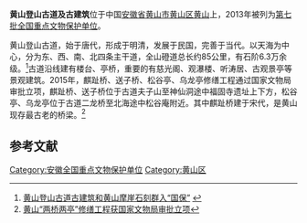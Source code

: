{{coord|30|06|30|N|118|10|00|E|display=title|scale:10000}}
{{文物保护单位
| 级别 = 全国
| 名称 = 黄山登山古道及古建筑
| 图片 = Ciguang Pavilion, Huangshan, 2021-10-18 03.jpg
| 所在 = [[安徽省|安徽省]][[黄山市|黄山市]][[黄山区|黄山区]]
| 分类 = 古建筑
| 时代 = 唐至民国
| 编号 = 7-1039-3-337
| 登录 = 2013年3月5日
}}
'''黄山登山古道及古建筑'''位于中国[[安徽省|安徽省]][[黄山市|黄山市]][[黄山区|黄山区]][[黄山|黄山]]上，2013年被列为[[第七批全国重点文物保护单位|第七批全国重点文物保护单位]]。

黄山登山古道，始于唐代，形成于明清，发展于民国，完善于当代。以天海为中心，分为东、西、南、北四条主干道，全山磴道总长约85公里，有石阶6.3万余级。<ref>[http://www.chinaasc.org/news/zonghexiaoxi/20130512/85363.html 黄山登山古道古建筑和黄山摩崖石刻群入“国保”] {{webarchive|url=https://web.archive.org/web/20160304125516/http://www.chinaasc.org/news/zonghexiaoxi/20130512/85363.html |date=2016-03-04 }}</ref>古道沿线建有楼台、亭桥，重要的有慈光阁、观瀑楼、听涛居、古观景亭等景观建筑。2015年，麒趾桥、送子桥、松谷亭、乌龙亭修缮工程通过国家文物局审批立项，麒趾桥、送子桥位于古道夫子山至神仙洞途中福固寺遗址上下方，松谷亭、乌龙亭位于古道二龙桥至北海途中松谷庵附近。其中麒趾桥建于宋代，是黄山现存最古老的桥梁。<ref>[http://mt.sohu.com/20150422/n411653058.shtml 黄山“两桥两亭”修缮工程获国家文物局审批立项]</ref>

{{Gallery
|width = 300
|height = 
|lines = 1
|File:Huangshan steps.jpg|黄山登山古道
|File:Ciguangge 5528.jpg|[[慈光阁|慈光阁]]
|File:Yiran Pavilion, Huangshan, 2021-10-18 03.jpg|翼然亭（小补桥）
}}

==参考文献==
{{reflist}}

{{安徽全国重点文物保护单位}}
{{徽州}}

{{DEFAULTSORT:H}}
[[Category:安徽全国重点文物保护单位|Category:安徽全国重点文物保护单位]]
[[Category:黄山区|Category:黄山区]]